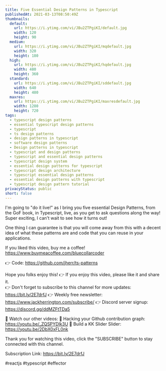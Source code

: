 ```yaml
---
title: Five Essential Design Patterns in Typescript
publishedAt: 2021-03-13T08:50:49Z
thumbnails:
  default:
    url: https://i.ytimg.com/vi/JBu2ZTPgiKI/default.jpg
    width: 120
    height: 90
  medium:
    url: https://i.ytimg.com/vi/JBu2ZTPgiKI/mqdefault.jpg
    width: 320
    height: 180
  high:
    url: https://i.ytimg.com/vi/JBu2ZTPgiKI/hqdefault.jpg
    width: 480
    height: 360
  standard:
    url: https://i.ytimg.com/vi/JBu2ZTPgiKI/sddefault.jpg
    width: 640
    height: 480
  maxres:
    url: https://i.ytimg.com/vi/JBu2ZTPgiKI/maxresdefault.jpg
    width: 1280
    height: 720
tags:
  - typescript design patterns
  - essential typescript design patterns
  - typescript
  - ts design patterns
  - design patterns in typescript
  - software design patterns
  - Design patterns in typescript
  - typescript and design patterns
  - typescript and essential design patterns
  - typescript design system
  - essential design patterns for typescript
  - typescript design architecture
  - typescript essential design patterns
  - essential design patterns with typescript
  - typescript design pattern tutorial
privacyStatus: public
short: false
---
```

  
  I'm going to "do it live!" as I bring you five essential Design Patterns, from the GoF book, in Typescript, live, as you get to ask questions along the way! Super exciting, I can't wait to see how it turns out!

One thing I can guarantee is that you will come away from this with a decent idea of what these patterns are and code that you can reuse in your applications.

If you liked this video, buy me a coffee! https://www.buymeacoffee.com/bluecollarcoder

👉 Code: https://github.com/jherr/ts-patterns

Hope you folks enjoy this!
👉 If you enjoy this video, please like it and share it.    
👉 Don't forget to subscribe to this channel for more updates: https://bit.ly/2E7drfJ
👉 Weekly free newsletter: https://www.jackherrington.com/subscribe/
👉 Discord server signup: https://discord.gg/ddMZFtTDa5

💢 Watch our other videos:
💟 Hacking your Github contribution graph: https://youtu.be/_ZQSPYDlk3U
💟 Build a KK Slider Slider: https://youtu.be/2DbX0xFL0nk

Thank you for watching this video, click the "SUBSCRIBE" button to stay connected with this channel. 

Subscription Link:  https://bit.ly/2E7drfJ

#reactjs #typescript #effector
  